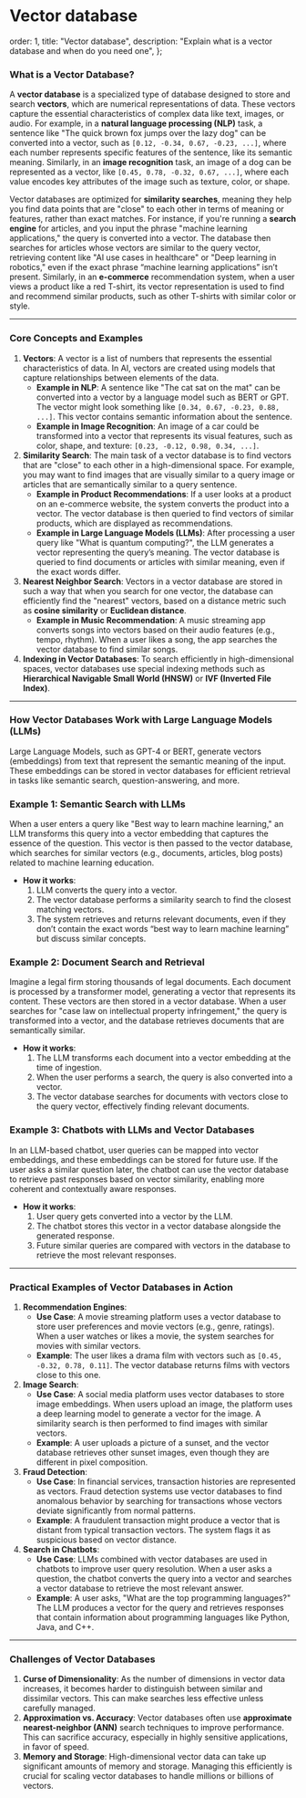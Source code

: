 # Vector database

  order: 1,
  title: "Vector database",
  description:
    "Explain what is a vector database and when do you need one",
};

### **What is a Vector Database?**

A **vector database** is a specialized type of database designed to store and search **vectors**, which are numerical representations of data. These vectors capture the essential characteristics of complex data like text, images, or audio. For example, in a **natural language processing (NLP)** task, a sentence like "The quick brown fox jumps over the lazy dog" can be converted into a vector, such as `[0.12, -0.34, 0.67, -0.23, ...]`, where each number represents specific features of the sentence, like its semantic meaning. Similarly, in an **image recognition** task, an image of a dog can be represented as a vector, like `[0.45, 0.78, -0.32, 0.67, ...]`, where each value encodes key attributes of the image such as texture, color, or shape.

Vector databases are optimized for **similarity searches**, meaning they help you find data points that are "close" to each other in terms of meaning or features, rather than exact matches. For instance, if you're running a **search engine** for articles, and you input the phrase "machine learning applications," the query is converted into a vector. The database then searches for articles whose vectors are similar to the query vector, retrieving content like "AI use cases in healthcare" or "Deep learning in robotics," even if the exact phrase “machine learning applications” isn’t present. Similarly, in an **e-commerce** recommendation system, when a user views a product like a red T-shirt, its vector representation is used to find and recommend similar products, such as other T-shirts with similar color or style.

---

### **Core Concepts and Examples**

1. **Vectors**: A vector is a list of numbers that represents the essential characteristics of data. In AI, vectors are created using models that capture relationships between elements of the data.
    - **Example in NLP**: A sentence like "The cat sat on the mat" can be converted into a vector by a language model such as BERT or GPT. The vector might look something like `[0.34, 0.67, -0.23, 0.88, ...]`. This vector contains semantic information about the sentence.
    - **Example in Image Recognition**: An image of a car could be transformed into a vector that represents its visual features, such as color, shape, and texture: `[0.23, -0.12, 0.98, 0.34, ...]`.
2. **Similarity Search**: The main task of a vector database is to find vectors that are "close" to each other in a high-dimensional space. For example, you may want to find images that are visually similar to a query image or articles that are semantically similar to a query sentence.
    - **Example in Product Recommendations**: If a user looks at a product on an e-commerce website, the system converts the product into a vector. The vector database is then queried to find vectors of similar products, which are displayed as recommendations.
    - **Example in Large Language Models (LLMs)**: After processing a user query like "What is quantum computing?", the LLM generates a vector representing the query’s meaning. The vector database is queried to find documents or articles with similar meaning, even if the exact words differ.
3. **Nearest Neighbor Search**: Vectors in a vector database are stored in such a way that when you search for one vector, the database can efficiently find the "nearest" vectors, based on a distance metric such as **cosine similarity** or **Euclidean distance**.
    - **Example in Music Recommendation**: A music streaming app converts songs into vectors based on their audio features (e.g., tempo, rhythm). When a user likes a song, the app searches the vector database to find similar songs.
4. **Indexing in Vector Databases**: To search efficiently in high-dimensional spaces, vector databases use special indexing methods such as **Hierarchical Navigable Small World (HNSW)** or **IVF (Inverted File Index)**.

---

### **How Vector Databases Work with Large Language Models (LLMs)**

Large Language Models, such as GPT-4 or BERT, generate vectors (embeddings) from text that represent the semantic meaning of the input. These embeddings can be stored in vector databases for efficient retrieval in tasks like semantic search, question-answering, and more.

### **Example 1: Semantic Search with LLMs**

When a user enters a query like "Best way to learn machine learning," an LLM transforms this query into a vector embedding that captures the essence of the question. This vector is then passed to the vector database, which searches for similar vectors (e.g., documents, articles, blog posts) related to machine learning education.

- **How it works**:
    1. LLM converts the query into a vector.
    2. The vector database performs a similarity search to find the closest matching vectors.
    3. The system retrieves and returns relevant documents, even if they don’t contain the exact words “best way to learn machine learning” but discuss similar concepts.

### **Example 2: Document Search and Retrieval**

Imagine a legal firm storing thousands of legal documents. Each document is processed by a transformer model, generating a vector that represents its content. These vectors are then stored in a vector database. When a user searches for "case law on intellectual property infringement," the query is transformed into a vector, and the database retrieves documents that are semantically similar.

- **How it works**:
    1. The LLM transforms each document into a vector embedding at the time of ingestion.
    2. When the user performs a search, the query is also converted into a vector.
    3. The vector database searches for documents with vectors close to the query vector, effectively finding relevant documents.

### **Example 3: Chatbots with LLMs and Vector Databases**

In an LLM-based chatbot, user queries can be mapped into vector embeddings, and these embeddings can be stored for future use. If the user asks a similar question later, the chatbot can use the vector database to retrieve past responses based on vector similarity, enabling more coherent and contextually aware responses.

- **How it works**:
    1. User query gets converted into a vector by the LLM.
    2. The chatbot stores this vector in a vector database alongside the generated response.
    3. Future similar queries are compared with vectors in the database to retrieve the most relevant responses.

---

### **Practical Examples of Vector Databases in Action**

1. **Recommendation Engines**:
    - **Use Case**: A movie streaming platform uses a vector database to store user preferences and movie vectors (e.g., genre, ratings). When a user watches or likes a movie, the system searches for movies with similar vectors.
    - **Example**: The user likes a drama film with vectors such as `[0.45, -0.32, 0.78, 0.11]`. The vector database returns films with vectors close to this one.
2. **Image Search**:
    - **Use Case**: A social media platform uses vector databases to store image embeddings. When users upload an image, the platform uses a deep learning model to generate a vector for the image. A similarity search is then performed to find images with similar vectors.
    - **Example**: A user uploads a picture of a sunset, and the vector database retrieves other sunset images, even though they are different in pixel composition.
3. **Fraud Detection**:
    - **Use Case**: In financial services, transaction histories are represented as vectors. Fraud detection systems use vector databases to find anomalous behavior by searching for transactions whose vectors deviate significantly from normal patterns.
    - **Example**: A fraudulent transaction might produce a vector that is distant from typical transaction vectors. The system flags it as suspicious based on vector distance.
4. **Search in Chatbots**:
    - **Use Case**: LLMs combined with vector databases are used in chatbots to improve user query resolution. When a user asks a question, the chatbot converts the query into a vector and searches a vector database to retrieve the most relevant answer.
    - **Example**: A user asks, "What are the top programming languages?" The LLM produces a vector for the query and retrieves responses that contain information about programming languages like Python, Java, and C++.

---

### **Challenges of Vector Databases**

1. **Curse of Dimensionality**: As the number of dimensions in vector data increases, it becomes harder to distinguish between similar and dissimilar vectors. This can make searches less effective unless carefully managed.
2. **Approximation vs. Accuracy**: Vector databases often use **approximate nearest-neighbor (ANN)** search techniques to improve performance. This can sacrifice accuracy, especially in highly sensitive applications, in favor of speed.
3. **Memory and Storage**: High-dimensional vector data can take up significant amounts of memory and storage. Managing this efficiently is crucial for scaling vector databases to handle millions or billions of vectors.